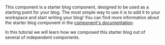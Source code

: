 This component is a starter blog component, designed to be used as a
starting point for your blog. The most simple way to use it is to
add it to your workspace and start writing your blog! You can find
more information about the starter blog component in the [component's
documentation](https://bit.dev/teambit/blog/starter/starter-blog).

In this tutorial we will learn how we composed this starter blog out
of several of independent components.
